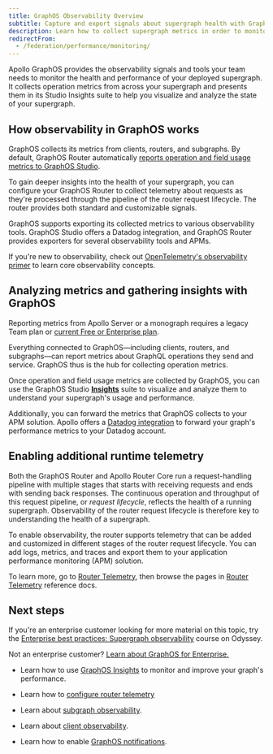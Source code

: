 ```yaml
---
title: GraphOS Observability Overview
subtitle: Capture and export signals about supergraph health with GraphOS and router telemetry
description: Learn how to collect supergraph metrics in order to monitor and optimize your GraphQL usage and performance. Collect raw metrics, insights, and alerts with Apollo GraphOS, GraphOS Studio, and GraphOS Router and Apollo Router Core.
redirectFrom:
  - /federation/performance/monitoring/
---
```


Apollo GraphOS provides the observability signals and tools your team needs to monitor the health and performance of your deployed supergraph. It collects operation metrics from across your supergraph and presents them in its Studio Insights suite to help you visualize and analyze the state of your supergraph.

## How observability in GraphOS works

GraphOS collects its metrics from clients, routers, and subgraphs. By default, GraphOS Router automatically [reports operation and field usage metrics to GraphOS Studio](/graphos/platform/insights/sending-operation-metrics#from-the-apollo-router-or-apollo-server). 

To gain deeper insights into the health of your supergraph, you can configure your GraphOS Router to collect telemetry about requests as they're processed through the pipeline of the router request lifecycle. The router provides both standard and customizable signals.

GraphOS supports exporting its collected metrics to various observability tools. GraphOS Studio offers a Datadog integration, and GraphOS Router provides exporters for several observability tools and APMs.

<Tip>

If you're new to observability, check out [OpenTelemetry's observability primer](https://opentelemetry.io/docs/concepts/observability-primer/) to learn core observability concepts.

</Tip>

## Analyzing metrics and gathering insights with GraphOS

<Note>

Reporting metrics from Apollo Server or a monograph requires a legacy Team plan or [current Free or Enterprise plan](https://www.apollographql.com/pricing).

</Note>

Everything connected to GraphOS—including clients, routers, and subgraphs—can report metrics about GraphQL operations they send and service. GraphOS thus is the hub for collecting operation metrics.

Once operation and field usage metrics are collected by GraphOS, you can use the GraphOS Studio [**Insights**](/graphos/platform/insights) suite to visualize and analyze them to understand your supergraph's usage and performance.

Additionally, you can forward the metrics that GraphOS collects to your APM solution. Apollo offers a [Datadog integration](/graphos/platform/insights/datadog-forwarding) to forward your graph's performance metrics to your Datadog account.

## Enabling additional runtime telemetry

Both the GraphOS Router and Apollo Router Core run a request-handling pipeline with multiple stages that starts with receiving requests and ends with sending back responses. The continuous operation and throughput of this request pipeline, or _request lifecycle_, reflects the health of a running supergraph. Observability of the router request lifecycle is therefore key to understanding the health of a supergraph.

<Wistia WistiaId="009wt60p7a" />

To enable observability, the router supports telemetry that can be added and customized in different stages of the router request lifecycle. You can add logs, metrics, and traces and export them to your application performance monitoring (APM) solution.

To learn more, go to [Router Telemetry](/graphos/routing/observability/telemetry), then browse the pages in [Router Telemetry](/graphos/reference/router/telemetry/log-exporters/overview) reference docs.


## Next steps

<Tip>

If you're an enterprise customer looking for more material on this topic, try the [Enterprise best practices: Supergraph observability](https://www.apollographql.com/tutorials/supergraph-observability) course on Odyssey.

Not an enterprise customer? [Learn about GraphOS for Enterprise.](https://www.apollographql.com/pricing)

</Tip>

- Learn how to use [GraphOS Insights](/graphos/platform/insights/) to monitor and improve your graph's performance.

- Learn how to [configure router telemetry](/graphos/routing/observability/telemetry)

- Learn about [subgraph observability](/graphos/routing/observability/subgraph-error-inclusion).

- Learn about [client observability](/graphos/routing/observability/debugging-client-requests).

- Learn how to enable [GraphOS notifications](/graphos/platform/insights/notifications).
